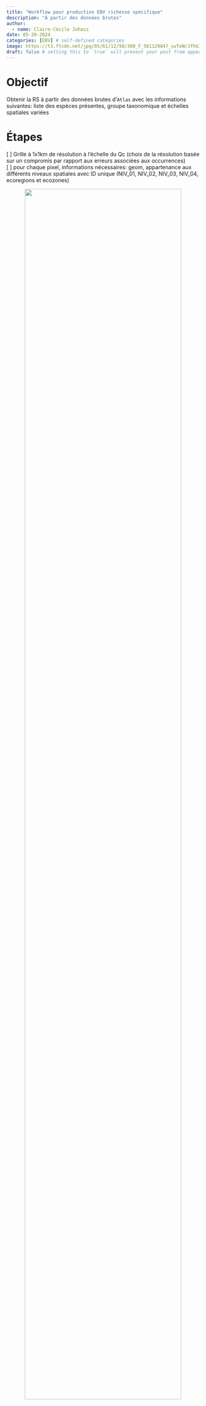 ```yaml
---
title: "Workflow pour production EBV richesse spécifique"
description: "À partir des données brutes"
author:
  - name: Claire-Cécile Juhasz 
date: 05-28-2024
categories: [EBV] # self-defined categories
image: https://t3.ftcdn.net/jpg/05/61/12/98/360_F_561129847_uvTeNrJfhG1gCBLlYGqVsfQRwvv0oUyn.jpg
draft: false # setting this to `true` will prevent your post from appearing on your listing page until you're ready!
---
```


# Objectif

Obtenir la RS à partir des données brutes d'`Atlas` avec les informations suivantes: liste des espèces présentes, groupe taxonomique et échelles spatiales variées  

# Étapes

[ ] Grille à 1x1km de résolution à l'échelle du Qc (choix de la résolution basée sur un compromis par rapport aux erreurs associées aux occurrences)  
[ ] pour chaque pixel, informations nécessaires: geom, appartenance aux différents niveaux spatiales avec ID unique (NIV_01, NIV_02, NIV_03, NIV_04, ecoregions et ecozones)  
  
<center><img src="wf_rs_step1.png" width=90%></center>

----

[ ] Extraction des espèces uniques dans chaque pixel  
[ ] Traitement secondaire des données pour obtenir valeur de RS  
[ ] Visualisation par carte et graphiques (cf discussion Dom)  

<img src="Dom_discu1.jpg" width=50%><img src="Dom_discu2.jpg" width=50%>

